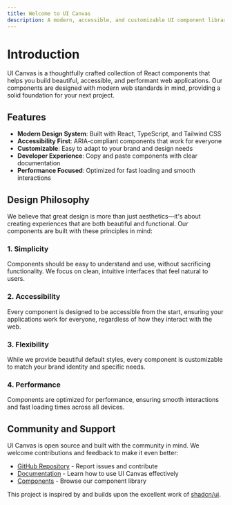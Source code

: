 ```yaml
---
title: Welcome to UI Canvas
description: A modern, accessible, and customizable UI component library for building stunning React applications.
---
```


# Introduction

UI Canvas is a thoughtfully crafted collection of React components that helps you build beautiful, accessible, and performant web applications. Our components are designed with modern web standards in mind, providing a solid foundation for your next project.

## Features

- **Modern Design System**: Built with React, TypeScript, and Tailwind CSS
- **Accessibility First**: ARIA-compliant components that work for everyone
- **Customizable**: Easy to adapt to your brand and design needs
- **Developer Experience**: Copy and paste components with clear documentation
- **Performance Focused**: Optimized for fast loading and smooth interactions

## Design Philosophy

We believe that great design is more than just aesthetics—it's about creating experiences that are both beautiful and functional. Our components are built with these principles in mind:

### 1. Simplicity

Components should be easy to understand and use, without sacrificing functionality. We focus on clean, intuitive interfaces that feel natural to users.

### 2. Accessibility

Every component is designed to be accessible from the start, ensuring your applications work for everyone, regardless of how they interact with the web.

### 3. Flexibility

While we provide beautiful default styles, every component is customizable to match your brand identity and specific needs.

### 4. Performance

Components are optimized for performance, ensuring smooth interactions and fast loading times across all devices.

## Community and Support

UI Canvas is open source and built with the community in mind. We welcome contributions and feedback to make it even better:

- [GitHub Repository](https://github.com/ui-canvas) - Report issues and contribute
- [Documentation](/docs) - Learn how to use UI Canvas effectively
- [Components](/components) - Browse our component library

This project is inspired by and builds upon the excellent work of [shadcn/ui](https://ui.shadcn.com).
